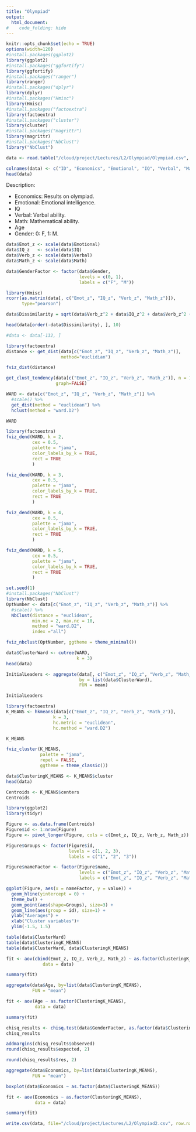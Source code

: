 ```yaml
---
title: "Olympiad"
output:
  html_document:
#    code_folding: hide
---
```

```r
knitr::opts_chunk$set(echo = TRUE)
options(width=120)
#install.packages(ggplot2)
library(ggplot2)
#install.packages("ggfortify")
library(ggfortify)
#install.packages("ranger")
library(ranger)
#install.packages("dplyr")
library(dplyr)
#install.packages("Hmisc")
library(Hmisc)
#install.packages("factoextra")
library(factoextra)
#install.packages("cluster")
library(cluster)
#install.packages("magrittr")
library(magrittr)
#install.packages("NbClust")
library("NbClust")
```


```r
data <- read.table("/cloud/project/Lectures/L2/Olympiad/Olympiad.csv", header=TRUE, sep=";", dec="," )

colnames(data) <- c("ID", "Economics", "Emotional", "IQ", "Verbal", "Math", "Age", "Gender")
head(data)
```
Description:

- Economics: Results on olympiad.
- Emotional: Emotional intelligence.
- IQ
- Verbal: Verbal ability.
- Math: Mathematical ability.
- Age
- Gender: 0: F, 1: M.

```r
data$Emot_z <- scale(data$Emotional)
data$IQ_z   <- scale(data$IQ)
data$Verb_z <- scale(data$Verbal)
data$Math_z <- scale(data$Math)

data$GenderFactor <- factor(data$Gender, 
                            levels = c(0, 1), 
                            labels = c("F", "M"))
```

```r
library(Hmisc)
rcorr(as.matrix(data[, c("Emot_z", "IQ_z", "Verb_z", "Math_z")]), 
      type="pearson")
```


```r
data$Dissimilarity = sqrt(data$Verb_z^2 + data$IQ_z^2 + data$Verb_z^2 + data$Math_z^2)
```

```r
head(data[order(-data$Dissimilarity), ], 10)
```

```r
#data <- data[-132, ]
```


```r
library(factoextra)
distance <- get_dist(data[c("Emot_z", "IQ_z", "Verb_z", "Math_z")], 
                     method="euclidian")

fviz_dist(distance)
```

```r
get_clust_tendency(data[c("Emot_z", "IQ_z", "Verb_z", "Math_z")], n = 100, 
                   graph=FALSE)
```

```r
WARD <- data[c("Emot_z", "IQ_z", "Verb_z", "Math_z")] %>%
  #scale() %>%                           
  get_dist(method = "euclidean") %>%  
  hclust(method = "ward.D2")          

WARD

library(factoextra)
fviz_dend(WARD, k = 2,
          cex = 0.5, 
          palette = "jama",
          color_labels_by_k = TRUE, 
          rect = TRUE 
          )

fviz_dend(WARD, k = 3,
          cex = 0.5, 
          palette = "jama",
          color_labels_by_k = TRUE, 
          rect = TRUE 
          )

fviz_dend(WARD, k = 4,
          cex = 0.5, 
          palette = "jama",
          color_labels_by_k = TRUE, 
          rect = TRUE 
          )

fviz_dend(WARD, k = 5,
          cex = 0.5, 
          palette = "jama",
          color_labels_by_k = TRUE, 
          rect = TRUE 
          )
```

```r
set.seed(1)
#install.packages("NbClust")
library(NbClust)
OptNumber <- data[c("Emot_z", "IQ_z", "Verb_z", "Math_z")] %>%
  #scale() %>%
  NbClust(distance = "euclidean",
          min.nc = 2, max.nc = 10, 
          method = "ward.D2", 
          index ="all") 

fviz_nbclust(OptNumber, ggtheme = theme_minimal())
```
```r
data$ClusterWard <- cutree(WARD, 
                           k = 3)
head(data)
```

```r
InitialLeaders <- aggregate(data[, c("Emot_z", "IQ_z", "Verb_z", "Math_z")], 
                            by = list(data$ClusterWard), 
                            FUN = mean)

InitialLeaders
```




```r
library(factoextra)
K_MEANS <- hkmeans(data[c("Emot_z", "IQ_z", "Verb_z", "Math_z")], 
                  k = 3,
                  hc.metric = "euclidean",
                  hc.method = "ward.D2")

K_MEANS

fviz_cluster(K_MEANS, 
             palette = "jama", 
             repel = FALSE,
             ggtheme = theme_classic())

data$ClusteringK_MEANS <- K_MEANS$cluster
head(data)
```

```r
Centroids <- K_MEANS$centers
Centroids
```

```r
library(ggplot2)
library(tidyr)

Figure <- as.data.frame(Centroids)
Figure$id <- 1:nrow(Figure)
Figure <- pivot_longer(Figure, cols = c(Emot_z, IQ_z, Verb_z, Math_z))

Figure$Groups <- factor(Figure$id, 
                        levels = c(1, 2, 3), 
                        labels = c("1", "2", "3"))

Figure$nameFactor <- factor(Figure$name, 
                            levels = c("Emot_z", "IQ_z", "Verb_z", "Math_z"), 
                            labels = c("Emot_z", "IQ_z", "Verb_z", "Math_z"))

ggplot(Figure, aes(x = nameFactor, y = value)) +
  geom_hline(yintercept = 0) +
  theme_bw() +
  geom_point(aes(shape=Groups), size=3) +
  geom_line(aes(group = id), size=1) +
  ylab("Averages") +
  xlab("Cluster variables")+
  ylim(-1.5, 1.5)
```


```r
table(data$ClusterWard)
table(data$ClusteringK_MEANS)
table(data$ClusterWard, data$ClusteringK_MEANS)
```

```r
fit <- aov(cbind(Emot_z, IQ_z, Verb_z, Math_z) ~ as.factor(ClusteringK_MEANS), 
              data = data)

summary(fit)
```


```r
aggregate(data$Age, by=list(data$ClusteringK_MEANS), 
          FUN = "mean")

fit <- aov(Age ~ as.factor(ClusteringK_MEANS), 
           data = data)

summary(fit)
```

```r
chisq_results <- chisq.test(data$GenderFactor, as.factor(data$ClusteringK_MEANS))
chisq_results

addmargins(chisq_results$observed)
round(chisq_results$expected, 2)

round(chisq_results$res, 2)
```

```r
aggregate(data$Economics, by=list(data$ClusteringK_MEANS), 
          FUN = "mean")

boxplot(data$Economics ~ as.factor(data$ClusteringK_MEANS))

fit <- aov(Economics ~ as.factor(ClusteringK_MEANS),
           data = data)

summary(fit)
```

```r
write.csv(data, file="/cloud/project/Lectures/L2/Olympiad2.csv", row.names = FALSE, fileEncoding = "UTF-8")
```
